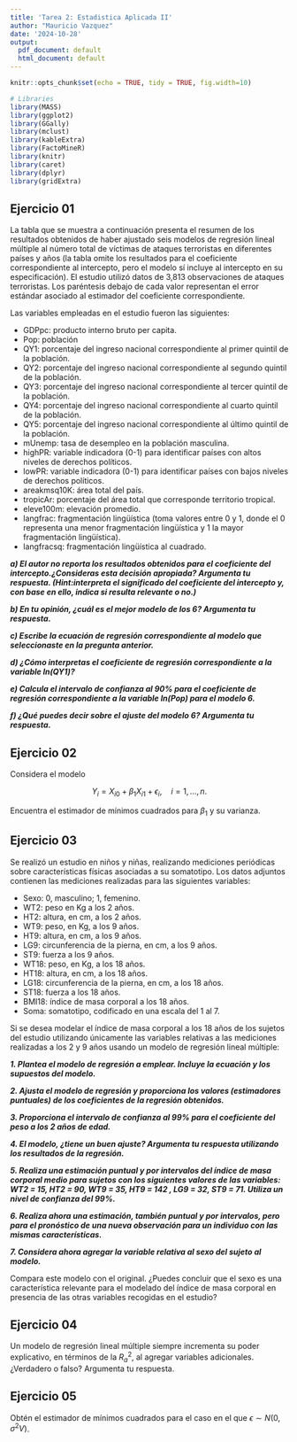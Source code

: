 ```yaml
---
title: 'Tarea 2: Estadistica Aplicada II'
author: "Mauricio Vazquez"
date: '2024-10-28'
output:
  pdf_document: default
  html_document: default
---
```


```r
knitr::opts_chunk$set(echo = TRUE, tidy = TRUE, fig.width=10)

# Libraries
library(MASS)  
library(ggplot2)
library(GGally)
library(mclust)
library(kableExtra)
library(FactoMineR)
library(knitr)
library(caret)
library(dplyr)
library(gridExtra)
```

## Ejercicio 01

La tabla que se muestra a continuación presenta el resumen de los resultados
obtenidos de haber ajustado seis modelos de regresión lineal múltiple al
número total de víctimas de ataques terroristas en diferentes países y años (la
tabla omite los resultados para el coeficiente correspondiente al intercepto,
pero el modelo sí incluye al intercepto en su especificación). El estudio utilizó
datos de 3,813 observaciones de ataques terroristas. Los paréntesis debajo
de cada valor representan el error estándar asociado al estimador del
coeficiente correspondiente.

Las variables empleadas en el estudio fueron las siguientes:

* GDPpc: producto interno bruto per capita.
*  Pop: población
* QY1: porcentaje del ingreso nacional correspondiente al primer quintil de la
población.
* QY2: porcentaje del ingreso nacional correspondiente al segundo quintil de la
población.
* QY3: porcentaje del ingreso nacional correspondiente al tercer quintil de la
población.
* QY4: porcentaje del ingreso nacional correspondiente al cuarto quintil de la
población.
* QY5: porcentaje del ingreso nacional correspondiente al último quintil de la
población.
* mUnemp: tasa de desempleo en la población masculina.
* highPR: variable indicadora (0-1) para identificar países con altos niveles de
derechos políticos.
* lowPR: variable indicadora (0-1) para identificar países con bajos niveles de
derechos políticos.
* areakmsq10K: área total del país.
* tropicAr: porcentaje del área total que corresponde territorio tropical.
* eleve100m: elevación promedio.
* langfrac: fragmentación lingüística (toma valores entre 0 y 1, donde el 0
representa una menor fragmentación lingüística y 1 la mayor fragmentación
lingüística).
* langfracsq: fragmentación lingüística al cuadrado.

***a) El autor no reporta los resultados obtenidos para el coeficiente del intercepto.¿Consideras esta decisión apropiada? Argumenta tu respuesta. (Hint:interpreta el significado del coeficiente del intercepto y, con base en ello, indica si resulta relevante o no.)***

***b) En tu opinión, ¿cuál es el mejor modelo de los 6? Argumenta tu respuesta.***

***c) Escribe la ecuación de regresión correspondiente al modelo que seleccionaste en la pregunta anterior.***

***d) ¿Cómo interpretas el coeficiente de regresión correspondiente a la variable ln(QY1)?***

***e) Calcula el intervalo de confianza al 90% para el coeficiente de regresión correspondiente a la variable ln(Pop) para el modelo 6.***

***f) ¿Qué puedes decir sobre el ajuste del modelo 6? Argumenta tu respuesta.***

## Ejercicio 02

Considera el modelo 

$$
Y_i = X_{i0} + \beta_1 X_{i1} + \epsilon_i, \quad i = 1, \dots, n.
$$

Encuentra el estimador de mínimos cuadrados para $\beta_1$ y su varianza.


## Ejercicio 03

Se realizó un estudio en niños y niñas, realizando mediciones periódicas sobre características físicas asociadas a su somatotipo. Los datos adjuntos contienen las mediciones realizadas para las siguientes variables:

* Sexo: 0, masculino; 1, femenino.
* WT2: peso en Kg a los 2 años.
* HT2: altura, en cm, a los 2 años.
* WT9: peso, en Kg, a los 9 años.
* HT9: altura, en cm, a los 9 años.
* LG9: circunferencia de la pierna, en cm, a los 9 años.
* ST9: fuerza a los 9 años.
* WT18: peso, en Kg, a los 18 años.
* HT18: altura, en cm, a los 18 años.
* LG18: circunferencia de la pierna, en cm, a los 18 años.
* ST18: fuerza a los 18 años.
* BMI18: índice de masa corporal a los 18 años.
* Soma: somatotipo, codificado en una escala del 1 al 7.

Si se desea modelar el índice de masa corporal a los 18 años de los sujetos del estudio utilizando únicamente las variables relativas a las mediciones realizadas a los 2 y 9 años usando un modelo de regresión lineal múltiple:

***1. Plantea el modelo de regresión a emplear. Incluye la ecuación y los supuestos del modelo.***

***2. Ajusta el modelo de regresión y proporciona los valores (estimadores puntuales) de los coeficientes de la regresión obtenidos.***

***3. Proporciona el intervalo de confianza al 99% para el coeficiente del peso a los 2 años de edad.***

***4. El modelo, ¿tiene un buen ajuste? Argumenta tu respuesta utilizando los resultados de la regresión.***

***5. Realiza una estimación puntual y por intervalos del índice de masa corporal medio para sujetos con los siguientes valores de las variables: WT2 = 15, HT2 = 90, WT9 = 35, HT9 = 142 , LG9 = 32, ST9 = 71. Utiliza un nivel de confianza del 99%.***

***6. Realiza ahora una estimación, también puntual y por intervalos, pero para el pronóstico de una nueva observación para un individuo con las mismas características.***

***7. Considera ahora agregar la variable relativa al sexo del sujeto al modelo.***

Compara este modelo con el original. ¿Puedes concluir que el sexo es una característica relevante para el modelado del índice de masa corporal en
presencia de las otras variables recogidas en el estudio?

## Ejercicio 04

Un modelo de regresión lineal múltiple siempre incrementa su poder explicativo, en términos de la $R_a^2$, al agregar variables adicionales. ¿Verdadero o falso? Argumenta tu respuesta.


## Ejercicio 05

Obtén el estimador de mínimos cuadrados para el caso en el que $\epsilon \sim N(0, \sigma^2 V)$.


